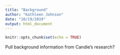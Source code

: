 ```yaml
---
title: "Background"
author: "Kathleen Johnson"
date: "10/19/2019"
output: html_document
---
```


```r
knitr::opts_chunk$set(echo = TRUE)
```

Pull background information from Candie's research?
